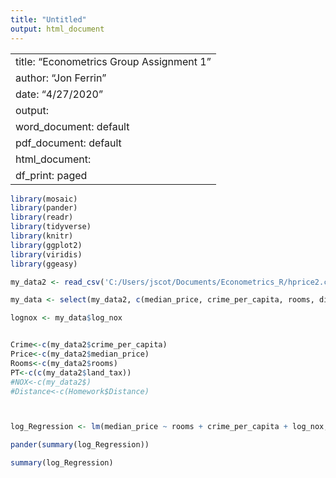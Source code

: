 ```yaml
---
title: "Untitled"
output: html_document
---
```


---
title: "Econometrics Group Assignment 1"
author: "Jon Ferrin"
date: "4/27/2020"
output:
  word_document: default
  pdf_document: default
  html_document:
    df_print: paged
---

```r
library(mosaic)
library(pander)
library(readr)
library(tidyverse)
library(knitr)
library(ggplot2)
library(viridis)
library(ggeasy)
```


```r
my_data2 <- read_csv('C:/Users/jscot/Documents/Econometrics_R/hprice2.csv')

my_data <- select(my_data2, c(median_price, crime_per_capita, rooms, distance, log_nox))

lognox <- my_data$log_nox


Crime<-c(my_data2$crime_per_capita)
Price<-c(my_data2$median_price)
Rooms<-c(my_data2$rooms)
PT<-c(c(my_data2$land_tax))
#NOX<-c(my_data2$)
#Distance<-c(Homework$Distance)



log_Regression <- lm(median_price ~ rooms + crime_per_capita + log_nox, data = my_data)
```

```r
pander(summary(log_Regression))

```

```r
summary(log_Regression)

```



